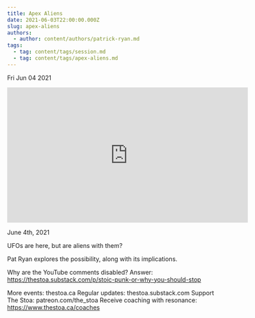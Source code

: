 ```yaml
---
title: Apex Aliens
date: 2021-06-03T22:00:00.000Z
slug: apex-aliens
authors:
  - author: content/authors/patrick-ryan.md
tags:
  - tag: content/tags/session.md
  - tag: content/tags/apex-aliens.md
---
```






Fri Jun 04 2021

<iframe width="560" height="315" src="https://www.youtube.com/embed/YayM9Rrgmd4" title="Apex Aliens w/ Patrick Ryan" frameborder="0" allow="accelerometer; autoplay; clipboard-write; encrypted-media; gyroscope; picture-in-picture" allowfullscreen ></iframe>

June 4th, 2021

UFOs are here, but are aliens with them? 

Pat Ryan explores the possibility, along with its implications.

Why are the YouTube comments disabled? Answer: https://thestoa.substack.com/p/stoic-punk-or-why-you-should-stop

More events: thestoa.ca
Regular updates: thestoa.substack.com
Support The Stoa: patreon.com/the_stoa
Receive coaching with resonance: https://www.thestoa.ca/coaches


